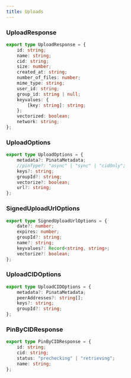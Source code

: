 ```yaml
---
title: Uploads
---
```


### UploadResponse

```typescript
export type UploadResponse = {
	id: string;
	name: string;
	cid: string;
	size: number;
	created_at: string;
	number_of_files: number;
	mime_type: string;
	user_id: string;
	group_id: string | null;
	keyvalues: {
		[key: string]: string;
	};
	vectorized: boolean;
	network: string;
};
```

### UploadOptions

```typescript
export type UploadOptions = {
	metadata?: PinataMetadata;
	//pinType?: "async" | "sync" | "cidOnly";
	keys?: string;
	groupId?: string;
	vectorize?: boolean;
	url?: string;
};
```

### SignedUploadUrlOptions

```typescript
export type SignedUploadUrlOptions = {
	date?: number;
	expires: number;
	groupId?: string;
	name?: string;
	keyvalues?: Record<string, string>;
	vectorize?: boolean;
};
```

### UploadCIDOptions

```typescript
export type UploadCIDOptions = {
	metadata?: PinataMetadata;
	peerAddresses?: string[];
	keys?: string;
	groupId?: string;
};
```

### PinByCIDResponse

```typescript
export type PinByCIDResponse = {
	id: string;
	cid: string;
	status: "prechecking" | "retrieving";
	name: string;
};
```
